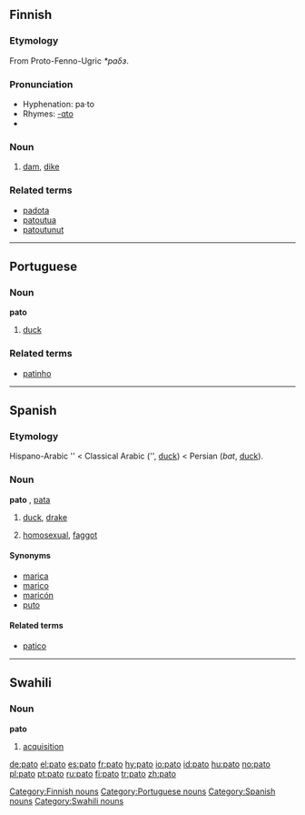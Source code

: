 ==Finnish==

===Etymology===
From Proto-Fenno-Ugric ''*paδɜ''.

===Pronunciation===
*Hyphenation: pa·to
*Rhymes: [[Rhymes:Finnish:-ɑto|-ɑto]]
*{{IPA|lang=fi|[ˈpɑto]}}

===Noun===
{{fi-noun|pa|type=mato}}

# [[dam]], [[dike]]

===Related terms===
*[[padota]]
*[[patoutua]]
*[[patoutunut]]

[[Category:Finnish nouns]]

----

==Portuguese==

===Noun===
'''pato''' {{m}}

# [[duck]]

===Related terms===
*[[patinho]]

[[Category:Portuguese nouns]]

----

==Spanish==

===Etymology===
Hispano-Arabic '{{unicode|páṭṭ}}' < Classical Arabic {{ARchar|[[بط]]}} ('{{unicode|baʈʈ}}', [[duck]]) < Persian {{FAchar|[[بط]]}} (''bat'', [[duck]]).

===Noun===
'''pato''' {{m}}, [[pata]] {{f}}

# [[duck]], [[drake]]
# {{italbrac|Vulgar slang}} [[homosexual]], [[faggot]]

====Synonyms====
*[[marica]] {{m}}
*[[marico]] {{m}}
*[[maricón]]
*[[puto]] {{m}}

====Related terms====
*[[patico]]

[[Category:Spanish nouns]]

----

==Swahili==

===Noun===
'''pato'''

# [[acquisition]]

[[Category:Swahili nouns]]

[[de:pato]]
[[el:pato]]
[[es:pato]]
[[fr:pato]]
[[hy:pato]]
[[io:pato]]
[[id:pato]]
[[hu:pato]]
[[no:pato]]
[[pl:pato]]
[[pt:pato]]
[[ru:pato]]
[[fi:pato]]
[[tr:pato]]
[[zh:pato]]